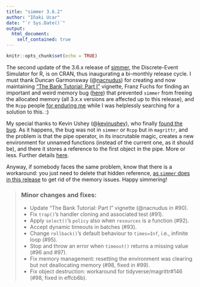 ```yaml
---
title: "simmer 3.6.2"
author: "Iñaki Ucar"
date: "`r Sys.Date()`"
output:
  html_document:
    self_contained: true
---
```


```r
knitr::opts_chunk$set(echo = TRUE)
```

The second update of the 3.6.x release of [simmer](http://r-simmer.org/), the Discrete-Event Simulator for R, is on CRAN, thus inaugurating a bi-monthly release cycle. I must thank Duncan Garmonsway (@[nacnudus](https://github.com/nacnudus)) for creating and now maintaining ["The Bank Tutorial: Part I"](http://r-simmer.org/articles/simmer-04-bank-1.html) vignette, Franz Fuchs for finding an important and weird memory bug ([here](https://groups.google.com/forum/#!topic/simmer-devel/A4M7uP0Lmgw)) that prevented `simmer` from freeing the allocated memory (all 3.x.x versions are affected up to this release), and the `Rcpp` people [for enduring me](https://github.com/RcppCore/Rcpp/issues/693) while I was helplessly searching for a solution to this. :)

My special thanks to Kevin Ushey (@[kevinushey](https://github.com/kevinushey)), who finally [found the bug](https://github.com/tidyverse/magrittr/issues/146#issuecomment-301624507). As it happens, the bug was not in `simmer` or `Rcpp` but  in `magrittr`, and the problem is that the pipe operator, in its inscrutable magic, creates a new environment for unnamed functions (instead of the current one, as it should be), and there it stores a reference to the first object in the pipe. More or less. Further details [here](https://github.com/tidyverse/magrittr/issues/146#issuecomment-301805434).

Anyway, if somebody faces the same problem, know that there is a workaround: you just need to delete that hidden reference, [as `simmer` does in this release](https://github.com/r-simmer/simmer/blob/master/R/utils.R#L53) to get rid of the memory issues. Happy simmering!

> ### Minor changes and fixes:
> 
> * Update "The Bank Tutorial: Part I" vignette (@nacnudus in #90).
> * Fix `trap()`'s handler cloning and associated test (#91).
> * Apply `select()`'s `policy` also when `resources` is a function (#92).
> * Accept dynamic timeouts in batches (#93).
> * Change `rollback()`'s default behaviour to `times=Inf`, i.e., infinite loop (#95).
> * Stop and throw an error when `timeout()` returns a missing value (#96 and #97).
> * Fix memory management: resetting the environment was clearing but not deallocating memory (#98, fixed in #99).
> * Fix object destruction: workaround for tidyverse/magrittr#146 (#98, fixed in effcb6b).
